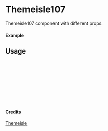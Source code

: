 
<Meta of={Themeisle107} title="Themeisle/Themeisle107" />

# Themeisle107

Themeisle107 component with different props.

#### Example

<Canvas of={Themeisle107.Primary} />

## Usage

```ts
import { Themeisle107 } from "yadl-ui";

const Example = () => {
  return (
      <Themeisle107 />
  );
};

export default Example;
```

#### Credits
[Themeisle](https://themeisle.com/illustrations/)

